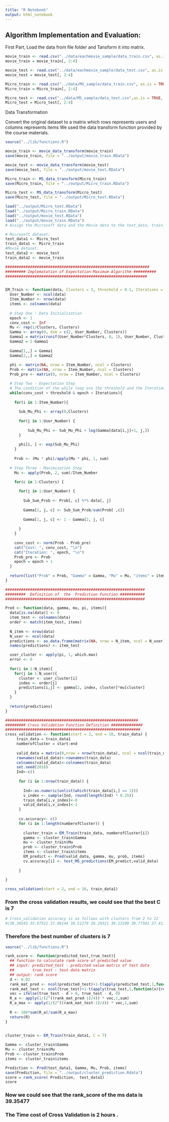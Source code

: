 ---
title: "R Notebook"
output: html_notebook
---

## Algorithm Implementation and Evaluation:
First Part, Load the data from file folder and Tansform it into matrix.

```{r}
movie_train <- read.csv("../data/eachmovie_sample/data_train.csv", as.is = TRUE, header = TRUE)
movie_train = movie_train[, 2:4]

movie_test <- read.csv("../data/eachmovie_sample/data_test.csv", as.is = TRUE, header = TRUE)
movie_test = movie_test[, 2:4]

Micro_train <- read.csv("../data/MS_sample/data_train.csv", as.is = TRUE, header = TRUE)
Micro_train = Micro_train[, 2:4]

Micro_test <- read.csv("../data/MS_sample/data_test.csv",as.is = TRUE, header = TRUE)
Micro_test = Micro_test[, 2:4]
```
####################################################
############### Data Transformation ################
####################################################
Convert the original dataset to a matrix which rows represents users and columns represents items
We used the data transform function provided by the course materials.

```{r}
source("../lib/functions.R")

movie_train <- movie_data_transform(movie_train)
save(movie_train, file = "../output/movie_train.RData")

movie_test <- movie_data_transform(movie_test)
save(movie_test, file = "../output/movie_test.RData")

Micro_train <- MS_data_transform(Micro_train)
save(Micro_train, file = "../output/Micro_train.RData")

Micro_test <- MS_data_transform(Micro_test)
save(Micro_test, file = "../output/Micro_test.RData")
```

```{r}
load("../output/Micro_test.RData")
load("../output/Micro_train.RData")
load("../output/movie_test.RData")
load("../output/movie_train.RData")
# Assign the Microsoft data and the Movie data to the test_data, train_data 

# Microsoft dataset:
test_data1 <- Micro_test
train_data1 <- Micro_train
#Movie dataset:
test_data2 <- movie_test
train_data2 <- movie_train

```

```{r}
################################################################
######### Implematation of Expectation-Maximum Algorithm ########## 
###############################################################


EM_Train <- function(data, Clusters = 3, threshold = 0.1, Iterations = 150){
  User_Number <- ncol(data)
  Item_Number <- nrow(data)
  items <- colnames(data)
  
  # Step One : Data Initialization
  epoch <- 1 
  conv_cost <- Inf
  Mu <- rep(1/Clusters, Clusters)
  Gamma <- array(0, dim = c(2, User_Number, Clusters))
  Gamma1 = matrix(runif(User_Number*Clusters, 0, 1), User_Number, Clusters)
  Gamma2 = 1-Gamma1
  
  Gamma[1,,] = Gamma1
  Gamma[2,,] = Gamma2
  
  phi <- matrix(NA, nrow = Item_Number, ncol = Clusters)
  Prob <- matrix(NA, nrow = Item_Number, ncol = Clusters)
  Prob_pre <- matrix(0, nrow = Item_Number, ncol = Clusters)

  # Step Two - Expectation Step
  # The condition of the while loop are the threshold and the Iterations 
  while(conv_cost > threshold & epoch < Iterations){
    
    for(i in 1:Item_Number){ 
      
      Sub_Mu_Phi <- array(0,Clusters) 
      
      for(j in 1:User_Number) {
        
          Sub_Mu_Phi <- Sub_Mu_Phi + log(Gamma[data[i,j]+1, j,])
      }
      
      phi[i, ] <- exp(Sub_Mu_Phi)
    }
    
    Prob <- (Mu * phi)/apply(Mu * phi, 1, sum)
    
  # Step Three - Maximization Step
    Mu <- apply(Prob, 2, sum)/Item_Number

    for(c in 1:Clusters) { 
      
      for(j in 1:User_Number) {
        
        Sub_Sum_Prob <- Prob[, c] %*% data[, j]
        
        Gamma[2, j, c] <- Sub_Sum_Prob/sum(Prob[ ,c])
        
        Gamma[1, j, c] <- 1 - Gamma[2, j, c] 
        
      }
    }
    
    conv_cost <- norm(Prob - Prob_pre)
    cat("Cost: ", conv_cost, "\n")
    cat("Iteration: ", epoch, "\n")
    Prob_pre <- Prob
    epoch = epoch + 1
  }
    
  return(list("Prob" = Prob, "Gamma" = Gamma, "Mu" = Mu, "items" = items))
}  
```



```{r}
##############################################################
#########  Definition of  the  Prediction Function ###########
##############################################################

Pred <- function(data, gamma, mu, pi, items){
  data[is.na(data)] <- 0
  item_test <- colnames(data)
  order <- match(item_test, items)
  
  N_item <- nrow(data)
  N_user <- ncol(data)
  predictions <- as.data.frame(matrix(NA, nrow = N_item, ncol = N_user))
  names(predictions) <- item_test

  user_cluster <- apply(pi, 1, which.max)
  error <- 0
  
  for(i in 1:N_item){
    for(j in 1:N_user){
      cluster <- user_cluster[i]
      index <- order[j]
      predictions[i,j] <- gamma[2, index, cluster]*mu[cluster]
    }
  }
  
  return(predictions)
}
```




```{r}
###########################################################
######### Cross Validation Function Definition ##############
############################################################
cross_validation <- function(start = 3, end = 10, train_data) {
     train_data = train_data1
     numberofCluster = start:end
     
     valid_data = matrix(0,nrow = nrow(train_data), ncol = ncol(train_data))
     rownames(valid_data)<-rownames(train_data)
     colnames(valid_data)<-colnames(train_data)
     set.seed(2018)
     Ind<-c()
     
      for (i in 1:nrow(train_data)) {
        
        Ind<-as.numeric(unlist(which(train_data[i,] == 1)))
        v_index <- sample(Ind, round(length(Ind) * 0.25))
        train_data[i,v_index]<-0
        valid_data[i,v_index]<-1
      }
      
      cv.accuracy<- c()
      for (i in 1:length(numberofCluster)) {
       
        cluster_train = EM_Train(train_data, numberofCluster[i])
        gamma <- cluster_train$Gamma
        mu <- cluster_train$Mu
        prob <- cluster_train$Prob
        items <- cluster_train$items
        EM_predict <- Pred(valid_data, gamma, mu, prob, items)
        cv.accuracy[i] <- test_MS_predictions(EM_predict,valid_data)
        
      }
      
}

cross_validation(start = 2, end = 16, train_data1)
```

### From the cross validation results, we could see that the best C is 7

```{r}
# Cross_validation accuracy is as follows with clusters from 2 to 12
#(38.36545 35.97521 37.96144 38.51279 38.29321 39.13209 38.77501 37.41103 38.17605 39.02314 38.17336)


```
### Therefore the best number of clusters is 7


```{r}
source("../lib/functions.R")

rank_score <- function(predicted_test,true_test){
  ## function to calculate rank score of predicted value
  ## input: predicted_test - predicted value matrix of test data
  ##        true_test - test data matrix
  ## output: rank score
  d <- 0.02
  rank_mat_pred <- ncol(predicted_test)+1-t(apply(predicted_test,1,function(x){return(rank(x,ties.method = 'first'))}))
  rank_mat_test <- ncol(true_test)+1-t(apply(true_test,1,function(x){return(rank(x,ties.method = 'first'))}))
  vec = ifelse(true_test - d > 0, true_test - d, 0)
  R_a <- apply(1/(2^((rank_mat_pred-1)/4)) * vec,1,sum)
  R_a_max <- apply(1/(2^((rank_mat_test-1)/4)) * vec,1,sum)
  
  R <- 100*sum(R_a)/sum(R_a_max)
  return(R)
}


cluster_train <- EM_Train(train_data1, C = 7)
  
Gamma <- cluster_train$Gamma
Mu <- cluster_train$Mu
Prob <- cluster_train$Prob
items <- cluster_train$items

Prediction <- Pred(test_data1, Gamma, Mu, Prob, items)
save(Prediction, file = "../output/cluster_prediction.Rdata")
score = rank_score( Prediction,  test_data1)
score
```


### Now we could see that the rank_score of the ms data is 39.35477
### The Time cost of Cross Validation is 2 hours .



